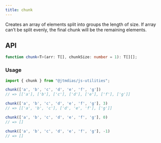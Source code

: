 ```yaml
---
title: chunk
---
```

Creates an array of elements split into groups the length of size.
If array can’t be split evenly, the final chunk will be the remaining elements.

## API

```typescript
function chunk<T>(arr: T[], chunkSize: number = 1): T[][];
```

### Usage

```typescript
import { chunk } from "@jtmdias/js-utilities";

chunk(['a', 'b', 'c', 'd', 'e', 'f', 'g'])
// => [['a'], ['b'], ['c'], ['d'], ['e'], ['f'], ['g']]

chunk(['a', 'b', 'c', 'd', 'e', 'f', 'g'], 3)
// => [['a', 'b', 'c'], ['d', 'e', 'f'], ['g']]

chunk(['a', 'b', 'c', 'd', 'e', 'f', 'g'], 0)
// => []

chunk(['a', 'b', 'c', 'd', 'e', 'f', 'g'], -1)
// => []

```
